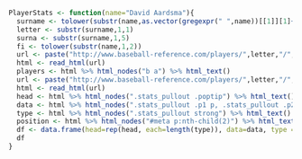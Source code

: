 ```r
PlayerStats <- function(name="David Aardsma"){
  surname <- tolower(substr(name,as.vector(gregexpr(" ",name))[[1]][1]+1,nchar(name)))
  letter <- substr(surname,1,1)
  surna <- substr(surname,1,5)
  fi <- tolower(substr(name,1,2))
  url <- paste("http://www.baseball-reference.com/players/",letter,"/",sep="")
  html <- read_html(url)
  players <- html %>% html_nodes("b a") %>% html_text()
  url <- paste("http://www.baseball-reference.com/players/",letter,"/",surna,fi,"01.shtml",sep="")
  html <- read_html(url)
  head <- html %>% html_nodes(".stats_pullout .poptip") %>% html_text() 
  data <- html %>% html_nodes(".stats_pullout .p1 p, .stats_pullout .p2 p, .stats_pullout .p3 p") %>% html_text()
  type <- html %>% html_nodes(".stats_pullout strong") %>% html_text()
  position <- html %>% html_nodes("#meta p:nth-child(2)") %>% html_text()
  df <- data.frame(head=rep(head, each=length(type)), data=data, type = rep(type, length(type)),position = rep(position,length(type)))
  df
}
```
